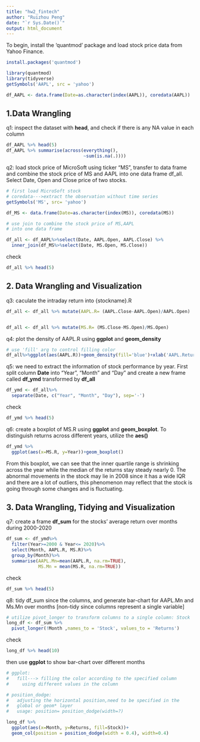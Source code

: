 ```yaml
---
title: "hw2_fintech"
author: "Ruizhou Peng"
date: "`r Sys.Date()`"
output: html_document
---
```


To begin, install the 'quantmod' package and load stock price data from Yahoo Finance.

```r
install.packages('quantmod')
```

```r
library(quantmod)
library(tidyverse)
getSymbols('AAPL', src = 'yahoo')

df_AAPL <- data.frame(Date=as.character(index(AAPL)), coredata(AAPL))
```

## 1.Data Wrangling

q1: inspect the dataset with **head**, and check if there is any NA value in each column

```r
df_AAPL %>% head(5)
df_AAPL %>% summarise(across(everything(),
                             ~sum(is.na(.))))
```

q2: load stock price of MicroSoft using ticker "MS", transfer to data frame and combine the stock price of MS and AAPL into one data frame df_all. Select Date, Open and Close price of two stocks.

```r
# first load MicroSoft stock
# coredata--->extract the observation without time series
getSymbols('MS', src= 'yahoo')

df_MS <- data.frame(Date=as.character(index(MS)), coredata(MS))
```

```r
# use join to combine the stock price of MS,AAPL
# into one data frame

df_all <- df_AAPL%>%select(Date, AAPL.Open, AAPL.Close) %>%
  inner_join(df_MS%>%select(Date, MS.Open, MS.Close))

```

check

```r
df_all %>% head(5)
```

## 2. Data Wrangling and Visualization

q3: caculate the intraday return into {stockname}.R

```r
df_all <- df_all %>% mutate(AAPL.R= (AAPL.Close-AAPL.Open)/AAPL.Open)


df_all <- df_all %>% mutate(MS.R= (MS.Close-MS.Open)/MS.Open)
```

q4: plot the density of AAPL.R using **ggplot** and **geom_density**

```r
# use 'fill' arg to control filling color
df_all%>%ggplot(aes(AAPL.R))+geom_density(fill='blue')+xlab('AAPL.Return')+ylab('Density of Return')
```

q5: we need to extract the information of stock performance by year. First split column **Date** into "Year", "Month" and "Day" and create a new frame called **df_ymd** transformed by **df_all**

```r
df_ymd <- df_all%>%
  separate(Date, c("Year", "Month", "Day"), sep='-')
```

check

```r
df_ymd %>% head(5)
```

q6: create a boxplot of MS.R using **ggplot** and **geom_boxplot**. To distinguish returns across different years, utilize the **aes()**

```r
df_ymd %>% 
  ggplot(aes(x=MS.R, y=Year))+geom_boxplot()
```

From this boxplot, we can see that the inner quartile range is shrinking across the year while the median of the returns stay steady nearly 0. The abnormal movements in the stock may lie in 2008 since it has a wide IQR and there are a lot of outliers, this phenomenon may reflect that the stock is going through some changes and is fluctuating.

## 3. Data Wrangling, Tidying and Visualization

q7: create a frame **df_sum** for the stocks' average return over months during 2000-2020

```r
df_sum <- df_ymd%>%
  filter(Year>=2000 & Year<= 2020)%>%
  select(Month, AAPL.R, MS.R)%>%
  group_by(Month)%>%
  summarise(AAPL.Mn=mean(AAPL.R, na.rm=TRUE),
            MS.Mn = mean(MS.R, na.rm=TRUE))
```

check

```r
df_sum %>% head(5)
```

q8: tidy df_sum since the columns, and generate bar-chart for AAPL.Mn and Ms.Mn over months [non-tidy since columns represent a single variable]

```r
# utilize pivot_longer to transform columns to a single column: Stock
long_df <- df_sum %>%
  pivot_longer(!Month ,names_to = 'Stock', values_to = 'Returns')

```

check

```r
long_df %>% head(10)
```

then use **ggplot** to show bar-chart over different months

```r
# ggplot:
#   fill---> filling the color according to the specified column
#     using different values in the column

# position_dodge:
#   adjusting the horizontal position,need to be specified in the
#   global or geom* layer 
#   usage: position= position_dodge(width=?)

long_df %>% 
  ggplot(aes(x=Month, y=Returns, fill=Stock))+
  geom_col(position = position_dodge(width = 0.4), width=0.4)
```
